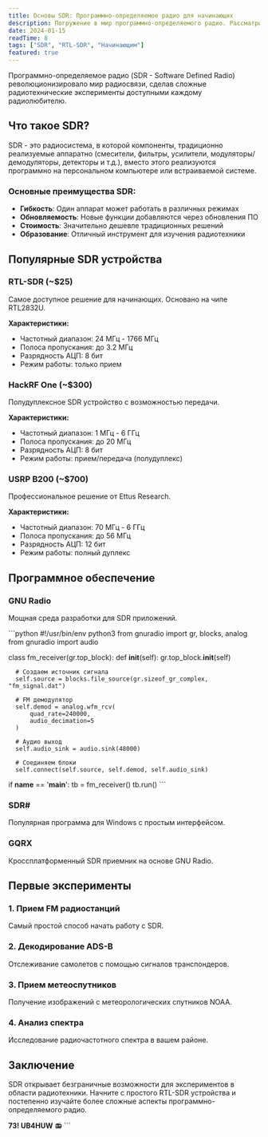 ```yaml
---
title: Основы SDR: Программно-определяемое радио для начинающих
description: Погружение в мир программно-определяемого радио. Рассматриваем RTL-SDR, HackRF и другие популярные устройства.
date: 2024-01-15
readTime: 8
tags: ["SDR", "RTL-SDR", "Начинающим"]
featured: true
---
```

Программно-определяемое радио (SDR - Software Defined Radio) революционизировало мир радиосвязи, сделав сложные радиотехнические эксперименты доступными каждому радиолюбителю.

## Что такое SDR?

SDR - это радиосистема, в которой компоненты, традиционно реализуемые аппаратно (смесители, фильтры, усилители, модуляторы/демодуляторы, детекторы и т.д.), вместо этого реализуются программно на персональном компьютере или встраиваемой системе.

### Основные преимущества SDR:

- **Гибкость**: Один аппарат может работать в различных режимах
- **Обновляемость**: Новые функции добавляются через обновления ПО
- **Стоимость**: Значительно дешевле традиционных решений
- **Образование**: Отличный инструмент для изучения радиотехники

## Популярные SDR устройства

### RTL-SDR (~$25)
Самое доступное решение для начинающих. Основано на чипе RTL2832U.

**Характеристики:**
- Частотный диапазон: 24 МГц - 1766 МГц
- Полоса пропускания: до 3.2 МГц
- Разрядность АЦП: 8 бит
- Режим работы: только прием

### HackRF One (~$300)
Полудуплексное SDR устройство с возможностью передачи.

**Характеристики:**
- Частотный диапазон: 1 МГц - 6 ГГц
- Полоса пропускания: до 20 МГц
- Разрядность АЦП: 8 бит
- Режим работы: прием/передача (полудуплекс)

### USRP B200 (~$700)
Профессиональное решение от Ettus Research.

**Характеристики:**
- Частотный диапазон: 70 МГц - 6 ГГц
- Полоса пропускания: до 56 МГц
- Разрядность АЦП: 12 бит
- Режим работы: полный дуплекс

## Программное обеспечение

### GNU Radio
Мощная среда разработки для SDR приложений.

\`\`\`python
#!/usr/bin/env python3
from gnuradio import gr, blocks, analog
from gnuradio import audio

class fm_receiver(gr.top_block):
  def __init__(self):
      gr.top_block.__init__(self)
      
      # Создаем источник сигнала
      self.source = blocks.file_source(gr.sizeof_gr_complex, "fm_signal.dat")
      
      # FM демодулятор
      self.demod = analog.wfm_rcv(
          quad_rate=240000,
          audio_decimation=5
      )
      
      # Аудио выход
      self.audio_sink = audio.sink(48000)
      
      # Соединяем блоки
      self.connect(self.source, self.demod, self.audio_sink)

if __name__ == '__main__':
  tb = fm_receiver()
  tb.run()
\`\`\`

### SDR#
Популярная программа для Windows с простым интерфейсом.

### GQRX
Кроссплатформенный SDR приемник на основе GNU Radio.

## Первые эксперименты

### 1. Прием FM радиостанций
Самый простой способ начать работу с SDR.

### 2. Декодирование ADS-B
Отслеживание самолетов с помощью сигналов транспондеров.

### 3. Прием метеоспутников
Получение изображений с метеорологических спутников NOAA.

### 4. Анализ спектра
Исследование радиочастотного спектра в вашем районе.

## Заключение

SDR открывает безграничные возможности для экспериментов в области радиотехники. Начните с простого RTL-SDR устройства и постепенно изучайте более сложные аспекты программно-определяемого радио.

**73! UB4HUW** 📻
\`\`\`
